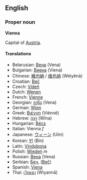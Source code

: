 ==English==
===Proper noun===
'''Vienna'''

Capital of [[Austria]].

====Translations====
*Belarusian: [[Вена]] (Vena)
*Bulgarian: [[Виена]] (Viena)
*Chinese: [[維也納]] / [[维也纳]] (Wéiyĕnà)
*Croatian: [[Beč]]
*Czech: [[Vídeň]]
*Dutch: [[Wenen]]
*French: [[Vienne]]
*Georgian: [[ვენა]] (Vena)
*German: [[Wien]]
*Greek: [[Βιέννη]] (Viénnē)
*Hebrew: [[וינה]] (Wīna)
*Hungarian: [[Bécs]]
*Italian: Vienna ''f''
*Japanese: [[ウィーン]] (Uiin)
*Korean: [[빈]] (Bin)
*Latin: [[Vindobona]]
*Polish: [[Wiedeń]] ''m''
*Russian: [[Вена]] (Vena)
*Serbian: [[Беч]], ([[Beč]])
*Spanish: [[Viena]]
*Thai: [[เวียนนา]] (Wiyannā)